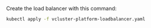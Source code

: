 Create the load balancer with this command:

```bash title="Create the LoadBalancer Service"
kubectl apply -f vcluster-platform-loadbalancer.yaml
```
